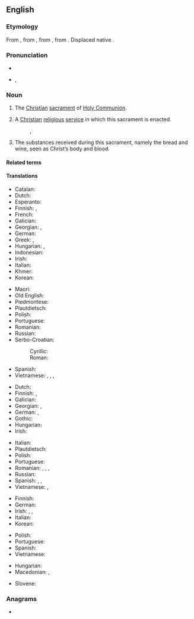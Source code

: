 {{also|eucharist}}
==English==

===Etymology===
From {{inh|en|enm|eukarist}}, from {{der|en|fro|-}}, from {{der|en|EL.|eucharistia}}, from {{der|en|grc|εὐχαριστία|t=gratitude, giving of thanks}}. Displaced native {{ncog|ang|hūsl}}.

===Pronunciation===
* {{IPA|en|/ˈjuːkəɹɪst/|/ˈjuːkɹɪst/}}
* {{hyphenation|en|Eu|cha|rist}}, {{hyphenation|en|Euch|arist|nocaption=1}}

===Noun===
{{en-noun}}

# {{lb|en|Christianity}} The [[Christian]] [[sacrament]] of [[Holy Communion]].
#: {{syn|en|Holy Communion|Communion}}
# {{lb|en|by extension}} A [[Christian]] [[religious]] [[service]] in which this sacrament is enacted.
#: {{syn|en|Holy Communion|Communion|Mass|Divine Liturgy}}, {{qualifier|informal}} {{l|en|church}}
# The substances received during this sacrament, namely the bread and wine, seen as Christ’s body and blood.
#: {{syn|en|the [[elements]]}}

====Related terms====
{{rel2|en|eucharistic|eucharistical}}

====Translations====
{{trans-top|sacrament}}
* Catalan: {{t+|ca|eucaristia|f}}
* Dutch: {{t+|nl|eucharistie|f}}
* Esperanto: {{t|eo|Eŭkaristio}}
* Finnish: {{t+|fi|ehtoollinen}}, {{t|fi|Herran pyhä ehtoollinen}}
* French: {{t+|fr|eucharistie|f}}
* Galician: {{t|gl|eucaristía|f}}
* Georgian: {{t|ka|ევქარისტია}}, {{t|ka|ზიარება}}
* German: {{t+|de|Eucharistie|f}}
* Greek: {{t+|el|ευχαριστία|f}}, {{t|el|θεία μετάληψη|f}}
* Hungarian: {{t|hu|eucharisztia}}, {{t+|hu|úrvacsora}}
* Indonesian: {{t+|id|ekaristi}}
* Irish: {{t|ga|Eocairist|f}}
* Italian: {{t+|it|eucaristia|f}}
* Khmer: {{t|km|ពិធីស្នានកិច្ច|tr=pi’tʰii snaan kəc}}
* Korean: {{t|ko|성체성사}}
{{trans-mid}}
* Maori: {{t|mi|hākarameta}}
* Old English: {{t|ang|hūsl|n}}
* Piedmontese: {{t|pms|eucaristìa|f}}
* Plautdietsch: {{t|pdt|Owentmol|n}}
* Polish: {{t+|pl|eucharystia|f}}
* Portuguese: {{t+|pt|eucaristia|f}}
* Romanian: {{t+|ro|euharistie}}
* Russian: {{t+|ru|прича́стие|n}}
* Serbo-Croatian:
*: Cyrillic: {{t|sh|еухарѝстија|f}}
*: Roman: {{t+|sh|euharìstija}}
* Spanish: {{t+|es|eucaristía|f}}
* Vietnamese: {{t|vi|Thánh Thể}}, {{t|vi|Cực Thánh}}, {{t|vi|Mình Thánh Chúa}}, {{t|vi|Tiệc Thánh}}
{{trans-bottom}}

{{trans-top|ceremony}}
* Dutch: {{t+|nl|eucharistieviering|f}}
* Finnish: {{t+|fi|ehtoollinen}}, {{t|fi|Herran pyhä ehtoollinen}}
* Galician: {{t|gl|eucaristía|f}}
* Georgian: {{t|ka|ზიარება}}, {{t|ka|ევქარისტია}}
* German: {{t+|de|Eucharistiefeier|f}}, {{t+|de|Eucharistie|f}}
* Gothic: {{t|got|𐌰𐌹𐍅𐍇𐌰𐍂𐌹𐍃𐍄𐌹𐌰|f}}
* Hungarian: {{t|hu|eucharisztia}}
* Irish: {{t|ga|Eocairist|f}}
{{trans-mid}}
* Italian: {{t+|it|eucaristia|f}}
* Plautdietsch: {{t|pdt|Owentmol|n}}
* Polish: {{t+|pl|eucharystia|f}}
* Portuguese: {{t+|pt|eucaristia|f}}
* Romanian: {{t+|ro|cuminecătură}}, {{t+|ro|împărtășanie}}, {{t+|ro|euharistie}}, {{t+|ro|grijanie}}
* Russian: {{t+|ru|прича́стие|n}}
* Spanish: {{t|es|Eucaristía|f}}, {{t|es|Cena del Señor}}, {{t|es|Santa Cena}}
* Vietnamese: {{t|vi|[[lễ|Lễ]] [[ban]] [[Thánh Thể]]}}, {{t|vi|Tiệc Thánh}}
{{trans-bottom}}

{{trans-top|substances}}
* Finnish: {{t+|fi|ehtoollinen}}
* German: {{t+|de|Eucharistie|f}}
* Irish: {{t|ga|corp Chríost|m}}, {{t-check|ga|Eocairist|f}}, {{t|ga|Comaoineach|f}}
* Italian: {{t+|it|eucaristia|f}}
* Korean: {{t|ko|성체}}
{{trans-mid}}
* Polish: {{t+|pl|eucharystia|f}}
* Portuguese: {{t+|pt|eucaristia|f}}
* Spanish: {{t+|es|eucaristía|f}}
* Vietnamese: {{t|vi|Thánh Thể}}
{{trans-bottom}}

{{checktrans-top}}
* Hungarian: {{t+check|hu|oltáriszentség}}
* Macedonian: {{t-check|mk|причест|f}}, {{t-check|mk|причесна|f}}
{{trans-mid}}
* Slovene: {{t+check|sl|evharistija|f}}
{{trans-bottom}}

===Anagrams===
* {{anagrams|en|a=acehirstu|thesauric}}